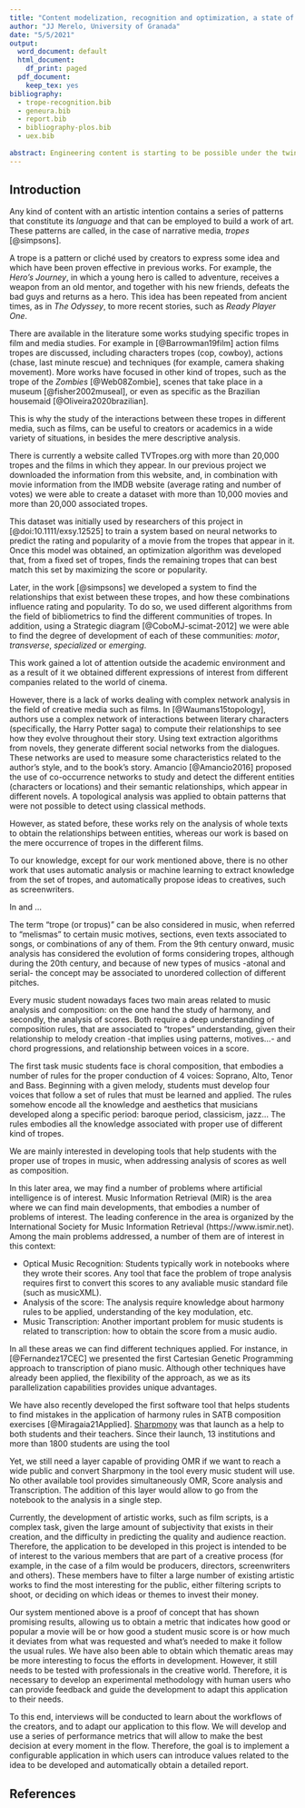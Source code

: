 ```yaml
---
title: "Content modelization, recognition and optimization, a state of the art"
author: "JJ Merelo, University of Granada"
date: "5/5/2021"
output:
  word_document: default
  html_document:
    df_print: paged
  pdf_document:
    keep_tex: yes
bibliography: 
  - trope-recognition.bib
  - geneura.bib
  - report.bib
  - bibliography-plos.bib
  - uex.bib
  
abstract: Engineering content is starting to be possible under the twin pushes of machine learning, as well as natural (and other) language processing. Generally, from the raw material that is the manuscript (or music score) we will need to reach a higher-level representation, so that it can be first scored or analyzed, and eventually optimized via the generation of a series of suggestions. The fact that there are multiple layers of meaning in manuscript or scores, and that different emotions are going to be transmitted, implies that there's no best, or single, way of doing it. Here we will present an overview of the different methodologies that have been used so far, and suggest current research themes and venues for future work.
---
```


## Introduction


<!-- Descripción del estado actual de conocimiento y desarrollos en el ámbito temático específico de la propuesta -->

Any kind of content with an artistic intention contains a series of patterns that constitute its *language* and that can be employed to build a work of art. These patterns are called, in the case of narrative media, *tropes* [@simpsons].

A trope is a pattern or cliché used by creators to express some idea and which have been proven effective in previous works. For example, the *Hero's Journey*, in which a young hero is called to adventure, receives a weapon from an old mentor, and together with his new friends, defeats the bad guys and returns as a hero. This idea has been repeated from ancient times, as in *The Odyssey*, to more recent stories, such as *Ready Player One*.

<!-- ESTO ES DEL PAPER DE PLOS. Para el paper habrá que refrasearlo -->

There are available in the literature some works studying specific tropes in film and media studies. For example in [@Barrowman19film] action films tropes are discussed, including characters tropes (cop, cowboy), actions (chase, last minute rescue) and techniques (for example, camera shaking movement). More works have focused in other kind of tropes, such as the trope of the *Zombies* [@Web08Zombie], scenes that take place in a museum [@fisher2002museal],  or even as specific as the Brazilian housemaid [@Oliveira2020brazilian]. 

This is why the study of the interactions between these tropes in different media, such as films, can be useful to creators or academics in a wide variety of situations, in besides the mere descriptive analysis.

There is currently a website called TVTropes.org with more than 20,000 tropes and the films in which they appear. In our previous project we downloaded the information from this website, and, in combination with movie information from the IMDB website (average rating and number of votes) we were able to create a dataset with more than 10,000 movies and more than 20,000 associated tropes.


<!-- Descripción del conocimiento, idea o resultado derivado o relacionado con el proyecto anterior y que se propone para la prueba de concepto  -->

This dataset was initially used by researchers of this project in [@doi:10.1111/exsy.12525] to train a system based on neural networks to predict the rating and popularity of a movie from the tropes that appear in it. Once this model was obtained, an optimization algorithm was developed that, from a fixed set of tropes, finds the remaining tropes that can best match this set by maximizing the score or popularity.

Later, in the work [@simpsons] we developed a system to find the relationships that exist between these tropes, and how these combinations influence rating and popularity. To do so, we used different algorithms from the field of bibliometrics to find the different communities of tropes. In addition, using a Strategic diagram [@CoboMJ-scimat-2012] we were able to find the degree of development of each of these communities: *motor*, *transverse*, *specialized* or *emerging*.

This work gained a lot of attention outside the academic environment and as a result of it we obtained different expressions of interest from different companies related to the world of cinema.

<!-- ESTO TAMBIEN ES DEL PAPER DE PLOS -->

However, there is a lack of works dealing with complex network analysis in the field of creative media such as films. In [@Waumans15topology], authors use a complex network of interactions between literary characters (specifically, the Harry Potter saga) to compute their relationships to see how they evolve throughout their story. Using text extraction algorithms from novels, they generate different social networks from the dialogues. These networks are used to measure some characteristics related to the author's style, and to the book's story. Amancio [@Amancio2016] proposed the use of co-occurrence networks to study and detect the different entities (characters or locations) and their semantic relationships, which appear in different novels. A topological analysis was applied to obtain patterns that were not possible to detect using classical methods. 

However, as stated before, these works rely on the analysis of whole texts to obtain the relationships between entities, whereas our work is based on the mere occurrence of tropes in the different films.

To our knowledge, except for our work mentioned above, there is no other work that uses automatic analysis or machine learning to extract knowledge from the set of tropes, and automatically propose ideas to creatives, such as screenwriters.

<!-- AQUI IRA LO DE UEX -->

In  and ...

The term “trope (or tropus)” can be also considered in music, when referred to “melismas” to certain music motives, sections, even texts associated to songs, or combinations of any of them.  From the 9th century onward, music analysis has considered the evolution of forms considering tropes, although during the 20th century, and because of new types of musics -atonal and serial- the concept may be associated to unordered collection of different pitches.

Every music student nowadays faces two main areas related to music analysis and composition:  on the one hand the study of harmony, and secondly, the analysis of scores.  Both require a deep understanding of composition rules, that are associated to “tropes” understanding, given their relationship to melody creation -that implies using patterns, motives...- and chord progressions, and relationship between voices in a score.

The first task music students face is choral composition, that embodies a number of rules for the proper conduction of 4 voices:  Soprano, Alto, Tenor and Bass.  Beginning with a given melody, students must develop four voices that follow a set of rules that must be learned and applied.  The rules somehow encode all the knowledge and aesthetics that musicians developed along a specific period:  baroque period, classicism, jazz...  The rules embodies all the knowledge associated with proper use of different kind of tropes.
 
We are mainly interested in developing tools that help students with the proper use of tropes in music, when addressing analysis of scores as well as composition.  

In this later area, we may find a number of problems where artificial intelligence is of interest. Music Information Retrieval (MIR) is the area where we can find main developments, that embodies a number of problems of interest.  The leading conference in the area is organized by the International Society for Music Information Retrieval (https://www.ismir.net).  Among the main problems addressed, a number of them are of interest in this context:

* Optical Music Recognition:  Students typically work in notebooks where they wrote their scores. Any tool that face the problem of trope analysis requires first to convert this scores to any avaliable music standard file (such as musicXML).
* Analysis of the score:  The analysis require knowledge about harmony rules to be applied, understanding of the key modulation, etc.
* Music Transcription:  Another important problem for music students is related to transcription:  how to obtain the score from a music audio.

In all these areas we can find different techniques applied.  For instance, in [@Fernandez17CEC] we presented the first Cartesian Genetic Programming approach to transcription of piano music.  Although other techniques have already been applied, the flexibility of the approach, as we as its parallelization capabilities provides unique advantages.

We have also recently developed the first software tool that helps students to find mistakes in the application of harmony rules in SATB composition exercises [@Miragaia21Applied].  [Sharpmony](https://sharpmony.unex.es) was that launch as a help to both students and their teachers.  Since their launch, 13 institutions and more than 1800 students are using the tool

Yet, we still need a layer capable of providing OMR if we want to reach a wide public and convert Sharpmony in the tool every music student will use.  No other available tool provides simultaneously OMR, Score analysis and Transcription.  The addition of this layer would allow to go from the notebook to the analysis in a single step.

<!-- Identificación del problema o la necesidad a los que se dirige la prueba de concepto y cómo la aproximación que se propone podría contribuir a los mismos. -->

Currently, the development of artistic works, such as film scripts, is a complex task, given the large amount of subjectivity that exists in their creation, and the difficulty in predicting the quality and audience reaction. Therefore, the application to be developed in this project is intended to be of interest to the various members that are part of a creative process (for example, in the case of a film would be producers, directors, screenwriters and others). These members have to filter a large number of existing artistic works to find the most interesting for the public, either filtering scripts to shoot, or deciding on which ideas or themes to invest their money.

<!-- Novedad e innovación que aportarían los resultados que se proponen valorizar; indique el estado de madurez de la propuesta (desde la idea a su aplicación). -->

Our system mentioned above is a proof of concept that has shown promising results, allowing us to obtain a metric that indicates how good or popular a movie will be or how good a student music score is or how much it deviates from what was requested and what's needed to make it follow the usual rules. We have also been able to obtain which thematic areas may be more interesting to focus the efforts in development. However, it still needs to be tested with professionals in the creative world. Therefore, it is necessary to develop an experimental methodology with human users who can provide feedback and guide the development to adapt this application to their needs.

To this end, interviews will be conducted to learn about the workflows of the creators, and to adapt our application to this flow. We will develop and use a series of performance metrics that will allow to make the best decision at every moment in the flow. Therefore, the goal is to implement a configurable application in which users can introduce values related to the idea to be developed and automatically obtain a detailed report. 

<!-- Creo que esto se puede extender mejor y vender más la moto -->

## References

